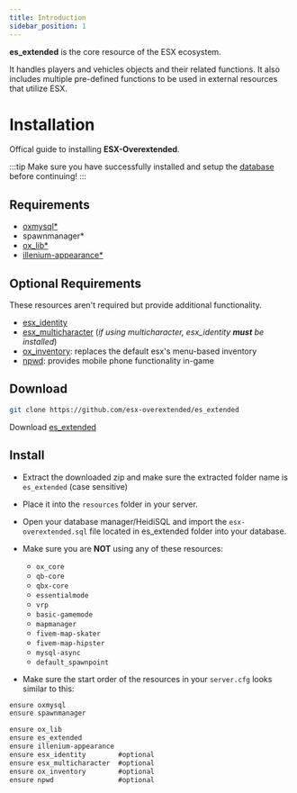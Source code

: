 ```yaml
---
title: Introduction
sidebar_position: 1
---
```



**es_extended** is the core resource of the ESX ecosystem.

It handles players and vehicles objects and their related functions.
It also includes multiple pre-defined functions to be used in external resources that utilize ESX.

# Installation

Offical guide to installing **ESX-Overextended**.

:::tip
Make sure you have successfully installed and setup the [database](../guides/database) before continuing!
:::

## Requirements

- [oxmysql<span class="asterisk">\*</span>](https://github.com/overextended/oxmysql/releases/latest/download/oxmysql.zip)
- spawnmanager<span class="asterisk">\*</span>
- [ox_lib<span class="asterisk">\*</span>](https://github.com/overextended/ox_lib/releases/latest/download/ox_lib.zip)
- [illenium-appearance<span class="asterisk">\*</span>](https://github.com/iLLeniumStudios/illenium-appearance/releases/latest/download/illenium-appearance.zip)

## Optional Requirements

These resources aren't required but provide additional functionality.

- [esx_identity](https://github.com/esx-overextended/esx_identity)
- [esx_multicharacter](https://github.com/esx-overextended/esx_multicharacter) (_if using multicharacter, esx_identity **must** be installed_)
- [ox_inventory](https://github.com/overextended/ox_inventory/releases/latest/download/ox_inventory.zip): replaces the default esx's menu-based inventory
- [npwd](https://github.com/project-error/npwd): provides mobile phone functionality in-game

## Download

<Tabs queryString="download">
<TabItem value="git" label="Using Git Clone" default>

```bash
git clone https://github.com/esx-overextended/es_extended
```

</TabItem>
<TabItem value="manually" label="Downloading Manually">

Download [es_extended](https://github.com/esx-overextended/es_extended)

</TabItem>
</Tabs>

## Install

- Extract the downloaded zip and make sure the extracted folder name is `es_extended` (case sensitive)
- Place it into the `resources` folder in your server.
- Open your database manager/HeidiSQL and import the `esx-overextended.sql` file located in es_extended folder into your database.

- Make sure you are **NOT** using any of these resources:

  - `ox_core`
  - `qb-core`
  - `qbx-core`
  - `essentialmode`
  - `vrp`
  - `basic-gamemode`
  - `mapmanager`
  - `fivem-map-skater`
  - `fivem-map-hipster`
  - `mysql-async`
  - `default_spawnpoint`

- Make sure the start order of the resources in your `server.cfg` looks similar to this:

```diff title="server.cfg"
ensure oxmysql
ensure spawnmanager

ensure ox_lib
ensure es_extended
ensure illenium-appearance
ensure esx_identity        #optional
ensure esx_multicharacter  #optional
ensure ox_inventory        #optional
ensure npwd                #optional
```
